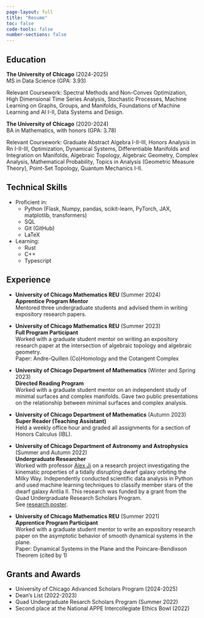 ```yaml
---
page-layout: full
title: "Resume"
toc: false
code-tools: false
number-sections: false
---
```

<!-- [Full Resume PDF](mysite-assets/resume.pdf) -->

## Education 

**The University of Chicago** (2024-2025) <br>
MS in Data Science (GPA: 3.93)

Relevant Coursework: Spectral Methods and Non-Convex Optimization, High Dimensional Time Series Analysis, Stochastic Processes, Machine Learning on Graphs, Groups, and Manifolds, Foundations of Machine Learning and AI I-II, Data Systems and Design.

**The University of Chicago** (2020-2024) <br>
BA in Mathematics, with honors (GPA: 3.78)

Relevant Coursework: Graduate Abstract Algebra I-II-III, Honors Analysis in Rn I-II-III, Optimization, Dynamical Systems, Differentiable Manifolds and Integration on Manifolds, Algebraic Topology, Algebraic Geometry, Complex Analysis, Mathematical Probability, Topics in Analysis (Geometric Measure Theory), Point-Set Topology, Quantum Mechanics I-II.

## Technical Skills

- Proficient in:
  - Python (Flask, Numpy, pandas, scikit-learn, PyTorch, JAX, matplotlib, transformers)
  - SQL 
  - Git (GitHub)
  - LaTeX

- Learning: 
  - Rust
  - C++
  - Typescript

## Experience 

- **University of Chicago Mathematics REU** (Summer 2024)<br>
**Apprentice Program Mentor** <br>
Mentored three undergraduate students and advised them in writing expository research papers.

- **University of Chicago Mathematics REU** (Summer 2023)<br>
**Full Program Participant** <br>
Worked with a graduate student mentor on writing an expository research paper at the intersection of algebraic topology
and algebraic geometry.<br>
Paper: Andre-Quillen (Co)Homology and the Cotangent Complex


- **University of Chicago Department of Mathematics** (Winter and Spring 2023)<br>
**Directed Reading Program** <br>
Worked with a graduate student mentor on an independent study of minimal surfaces and complex manifolds. 
Gave two public presentations on the relationship between minimal surfaces and complex analysis.

- **University of Chicago Department of Mathematics** (Autumn 2023)<br>
**Super Reader (Teaching Assistant)** <br>
Held a weekly office hour and graded all assignments for a section of Honors Calculus (IBL). 


- **University of Chicago Department of Astronomy and Astrophysics** (Summer and Autumn 2022)<br>
**Undergraduate Researcher** <br>
Worked with professor [Alex Ji](https://www.alexji.com/) on a research project investigating the kinematic properties of a tidally disrupting dwarf galaxy
orbiting the Milky Way. Independently conducted scientific data analysis in Python and used machine learning techniques to classify member
stars of the dwarf galaxy Antlia II. This research was funded by a grant from the Quad Undergraduate Research Scholars Program. <br>
See [research poster](https://ugradresearchsymposium.omeka.net/items/show/143).


- **University of Chicago Mathematics REU** (Summer 2021)<br>
**Apprentice Program Participant** <br>
Worked with a graduate student mentor to write an expository research paper on the asymptotic behavior of smooth
dynamical systems in the plane.<br>
Paper: Dynamical Systems in the Plane and the Poincare-Bendixson Theorem (cited by 1) 


## Grants and Awards
- University of Chicago Advanced Scholars Program (2024-2025)
- Dean's List (2022-2023)
- Quad Undergraduate Resarch Scholars Program (Summer 2022)
- Second place at the National APPE Intercollegiate Ethics Bowl (2022)


